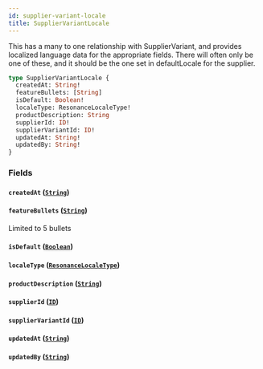 ```yaml
---
id: supplier-variant-locale
title: SupplierVariantLocale
---
```


This has a many to one relationship with SupplierVariant, and provides localized language data for the appropriate fields.
There will often only be one of these, and it should be the one set in defaultLocale for the supplier.

```graphql
type SupplierVariantLocale {
  createdAt: String!
  featureBullets: [String]
  isDefault: Boolean!
  localeType: ResonanceLocaleType!
  productDescription: String
  supplierId: ID!
  supplierVariantId: ID!
  updatedAt: String!
  updatedBy: String!
}
```

### Fields

#### `createdAt` ([`String`](/developers/supplier-apis/supply-api/graphql/reference/scalars/string))

#### `featureBullets` ([`String`](/developers/supplier-apis/supply-api/graphql/reference/scalars/string))

Limited to 5 bullets

#### `isDefault` ([`Boolean`](/developers/supplier-apis/supply-api/graphql/reference/scalars/boolean))

#### `localeType` ([`ResonanceLocaleType`](/developers/supplier-apis/supply-api/graphql/reference/enums/resonance-locale-type))

#### `productDescription` ([`String`](/developers/supplier-apis/supply-api/graphql/reference/scalars/string))

#### `supplierId` ([`ID`](/developers/supplier-apis/supply-api/graphql/reference/scalars/id))

#### `supplierVariantId` ([`ID`](/developers/supplier-apis/supply-api/graphql/reference/scalars/id))

#### `updatedAt` ([`String`](/developers/supplier-apis/supply-api/graphql/reference/scalars/string))

#### `updatedBy` ([`String`](/developers/supplier-apis/supply-api/graphql/reference/scalars/string))
